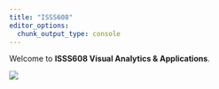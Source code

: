 ```yaml
---
title: "ISSS608"
editor_options: 
  chunk_output_type: console
---
```


Welcome to **ISSS608 Visual Analytics & Applications**.

![](images/Screenshot%202025-01-11%20140219.png)
